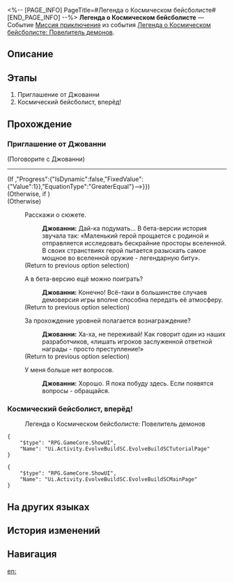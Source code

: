 <%-- [PAGE_INFO]
PageTitle=#Легенда о Космическом бейсболисте#
[END_PAGE_INFO] --%>
{{Дополнить|Диалоги.}}
{{Миссия Инфобокс
|id              = 8033101
|Название        = 
|Изображение     = Миссия Легенда о Космическом бейсболисте.png
|Тип             = Миссия приключения
|Событие         = Легенда о Космическом бейсболисте: Повелитель демонов
|Глава           = 
|Условия         = Завершена [[Продолжение Освоения]] ''[[Андалузская обезьяна]]''
|Персонажи       = Джованни; Первопроходец
|СтартЛокация    = [[Пенакония]] — [[Академия оригами]]
|Мир             = Пенакония
|Предыдущая      = 
|Следующая       = 
|Награды         = Кредиты*5 000
}}
'''Легенда о Космическом бейсболисте''' — Событие [[Миссия приключения]] из события [[Легенда о Космическом бейсболисте: Повелитель демонов]].

==Описание==
{{Описание|<!--официальное описание из Перекрёстка судеб-->}}

==Этапы==
# Приглашение от Джованни
# Космический бейсболист, вперёд!

==Прохождение==
{{Дополнить}}
===Приглашение от Джованни===
{{Описание миссии|тип=Миссия приключения|локация=Академия оригами|А? Откуда у вас взялось приглашение от Недотёп в масках? Впрочем... стоит взглянуть.}}
{{Диалог Начало}}

;(Поговорите с Джованни)
----
;(If {{cx}}{{subst:void|<!--{"$type":"RPG.GameCore.ByCompareQuestProgress","QuestID":{"IsDynamic":false,"FixedValue":{"Value":6020139}},"Progress":{"IsDynamic":false,"FixedValue":{"Value":1}},"EquationType":"GreaterEqual"}-->}})
;(Otherwise, if {{cx}}<!--SubMission Finish: 801410106-->)
;(Otherwise)
:{{tx}}
:{{Диалог|Разговор}} Расскажи о сюжете.
::'''Джованни:''' Дай-ка подумать... В бета-версии история звучала так: «Маленький герой прощается с родиной и отправляется исследовать бескрайние просторы вселенной. В своих странствиях герой пытается разыскать самое мощное во вселенной оружие - легендарную биту».
::{{tx}}
:;(Return to previous option selection)
:{{Диалог|Разговор}} А в бета-версию ещё можно поиграть?
::'''Джованни:''' Конечно! Всё-таки в большинстве случаев демоверсия игры вполне способна передать её атмосферу.
::{{tx}}
:;(Return to previous option selection)
:{{Диалог|Разговор}} За прохождение уровней полагается вознаграждение?
::'''Джованни:''' Ха-ха, не переживай! Как говорит один из наших разработчиков, «лишать игроков заслуженной ответной награды - просто преступление!»
::{{tx}}
:;(Return to previous option selection)
:{{Диалог|Стрелка}} У меня больше нет вопросов.
::'''Джованни:''' Хорошо. Я пока побуду здесь. Если появятся вопросы - обращайся.
::{{tx}}
{{Диалог Конец}}

===Космический бейсболист, вперёд!===
{{Описание миссии|тип=Миссия приключения|локация=Академия оригами|Оказывается, «Легенда о Космическом бейсболисте» уже доступна! Чего же вы ждёте? Скорее попробуйте!}}
{{Диалог Начало}}

:{{Диалог|Журнал путешествий}} Легенда о Космическом бейсболисте: Повелитель демонов
<pre>{
	"$type": "RPG.GameCore.ShowUI",
	"Name": "Ui.Activity.EvolveBuildSC.EvolveBuildSCTutorialPage"
}</pre>
<pre>{
	"$type": "RPG.GameCore.ShowUI",
	"Name": "Ui.Activity.EvolveBuildSC.EvolveBuildSCMainPage"
}</pre>
{{Диалог Конец}}

==На других языках==
{{На других языках
|en   = Legend of the Galactic Baseballer
|zhs  = 银河球棒侠传说
|zht  = 銀河球棒俠傳說
|ja   = 銀河打者伝説
|ko   = 은하 방망이 협객 전설
|es   = La leyenda del Bate Galáctico
|fr   = La légende de la batte galactique
|ru   = Легенда о Космическом бейсболисте
|th   = ตำนานอัศวินเบสบอลแห่งกาแล็กซี
|vi   = Huyền Thoại Hiệp Sĩ Gậy Bóng Chày Ngân Hà
|de   = Die Legende vom Galaktischen Baseballer
|id   = Legenda Manusia Pentung
|pt   = Lenda do Grande Jogador de Beisebol da Galáxia
}}

==История изменений==
{{История изменений|3.5}}

==Навигация==
{{Миссия приключения Навбокс|Глава }}

[[en:]]
